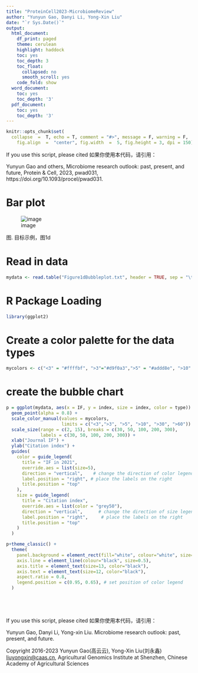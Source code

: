 ---
title: "ProteinCell2023-MicrobiomeReview"
author: "Yunyun Gao, Danyi Li, Yong-Xin Liu"
date: "`r Sys.Date()`"
output: 
  html_document:
    df_print: paged
    theme: cerulean
    highlight: haddock
    toc: yes
    toc_depth: 3
    toc_float:
      collapsed: no
      smooth_scroll: yes
    code_fold: show
  word_document:
    toc: yes
    toc_depth: '3'
  pdf_document:
    toc: yes
    toc_depth: '3'
---

```{r setup, include = FALSE}
knitr::opts_chunk$set(
  collapse  =  T, echo = T, comment = "#>", message = F, warning = F,
	fig.align  =  "center", fig.width  =  5, fig.height = 3, dpi = 150)
```

If you use this script, please cited 如果你使用本代码，请引用：

Yunyun Gao and others, Microbiome research outlook: past, present, and future, Protein & Cell, 2023, pwad031, https://doi.org/10.1093/procel/pwad031. 

# Bar plot

![image](Figure1dBubbleplot.jpg)

图. 目标示例，图1d


# Read in data

```{r}
mydata <- read.table("Figure1dBubbleplot.txt", header = TRUE, sep = "\t")
```
# R Package Loading

```{r install, echo = TRUE}

library(ggplot2)
```

# Create a color palette for the data types

```{r parameter}
mycolors <- c("<3" = "#ffffbf", ">3"="#d9f0a3",">5" = "#addd8e", ">10" = "#78c679", ">30" = "#31a354", ">60" = "#006837")


```

# create the bubble chart

```{r}
p = ggplot(mydata, aes(x = IF, y = index, size = index, color = type)) +
  geom_point(alpha = 0.8) +
  scale_color_manual(values = mycolors, 
                     limits = c("<3",">3", ">5", ">10", ">30", ">60")) + # specify the legend order
  scale_size(range = c(2, 15), breaks = c(30, 50, 100, 200, 300), 
             labels = c(30, 50, 100, 200, 300)) +
  xlab("Journal IF") +
  ylab("Citation index") +
  guides(
    color = guide_legend(
      title = "IF in 2021", 
      override.aes = list(size=5),
      direction = "vertical",    # change the direction of color legend to horizontal
      label.position = "right", # place the labels on the right
      title.position = "top"
    ),
    size = guide_legend(
      title = "Citation index", 
      override.aes = list(color = "grey50"),
      direction = "vertical",      # change the direction of size legend to vertical
      label.position = "right",     # place the labels on the right
      title.position = "top"
    )
  )

p+theme_classic() +
  theme(
    panel.background = element_rect(fill="white", colour="white", size=0.25),
    axis.line = element_line(colour="black", size=0.5),
    axis.title = element_text(size=13, color="black"),
    axis.text = element_text(size=12, color="black"),
    aspect.ratio = 0.8,
    legend.position = c(0.95, 0.65), # set position of color legend
  )






```

If you use this script, please cited 如果你使用本代码，请引用：

Yunyun Gao, Danyi Li, Yong-xin Liu. Microbiome research outlook: past, present, and future. 

Copyright 2016-2023 Yunyun Gao(高云云), Yong-Xin Liu(刘永鑫) <liuyongxin@caas.cn>, Agricultural Genomics Institute at Shenzhen, Chinese Academy of Agricultural Sciences
